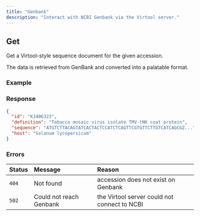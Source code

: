 ```yaml
---
title: "Genbank"
description: "Interact with NCBI Genbank via the Virtool server."
---
```



## Get

Get a Virtool-style sequence document for the given accession.

The data is retrieved from GenBank and converted into a palatable format.

<Endpoint method="GET" path="/api/genbank/:accession" />

### Example

<Request method="GET" path="/api/genbank/KJ406323" />

### Response

<Response status="200 OK">

```json
{
  "id": "KJ406323",
  "definition": "Tobacco mosaic virus isolate TMV-tNK coat protein",
  "sequence": "ATGTCTTACAGTATCACTACTCCATCTCAGTTCGTGTTCTTGTCATCAGCGZ...",
  "host": "Solanum lycopersicum"
}
```

</Response>

### Errors

| Status | Message                 | Reason                                       |
| :----- | :---------------------- | :------------------------------------------- |
| `404`  | Not found               | accession does not exist on Genbank          |
| `502`  | Could not reach Genbank | the Virtool server could not connect to NCBI |
